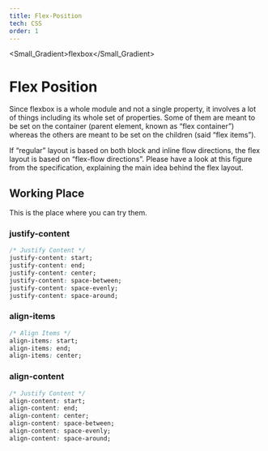 ```yaml
---
title: Flex-Position
tech: CSS
order: 1
---
```


<Small_Gradient>flexbox</Small_Gradient>

# Flex Position

Since flexbox is a whole module and not a single property, it involves a lot of things including its whole set of properties. Some of them are meant to be set on the container (parent element, known as “flex container”) whereas the others are meant to be set on the children (said “flex items”).

If “regular” layout is based on both block and inline flow directions, the flex layout is based on “flex-flow directions”. Please have a look at this figure from the specification, explaining the main idea behind the flex layout.

## Working Place

This is the place where you can try them.

### justify-content

```css:style.css {1} showLineNumbers
/* Justify Content */
justify-content: start;
justify-content: end;
justify-content: center;
justify-content: space-between;
justify-content: space-evenly;
justify-content: space-around;
```

<JustifyContent />

### align-items

```css:style.css {1} showLineNumbers
/* Align Items */
align-items: start;
align-items: end;
align-items: center;
```

<AlignItems />

### align-content

```css:style.css {1} showLineNumbers
/* Justify Content */
align-content: start;
align-content: end;
align-content: center;
align-content: space-between;
align-content: space-evenly;
align-content: space-around;
```

<AlignContent />
